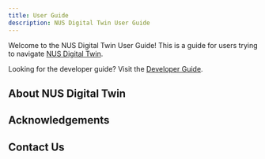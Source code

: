 ```yaml
---
title: User Guide
description: NUS Digital Twin User Guide
---
```



Welcome to the NUS Digital Twin User Guide! This is a guide for users trying to navigate [NUS Digital Twin](/).

Looking for the developer guide? Visit the [Developer Guide](/dev-guide).

## About NUS Digital Twin

<About />

## Acknowledgements

<Acknowledgements />

## Contact Us

<Contact />
